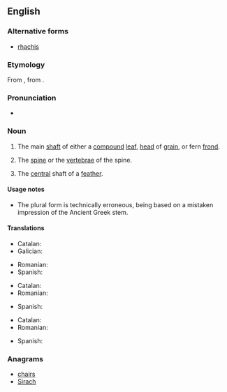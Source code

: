 ==English==
{{wikipedia}}

===Alternative forms===
* [[rhachis]]

===Etymology===
From {{etyl|NL.|en}}, from {{etyl|grc|en}} {{m|grc|ῥάχις||spine, ridge}}.

===Pronunciation===
* {{a|UK|US}} {{IPA|/ˈɹeɪkɪs/|lang=en}}

===Noun===
{{en-noun|rachises|rachides}}

# {{lb|en|botany}} The main [[shaft]] of either a [[compound]] [[leaf]], [[head]] of [[grain]], or fern [[frond]].
# {{lb|en|zoology|anatomy}} The [[spine]] or the [[vertebrae]] of the spine.
# {{lb|en|ornithology}} The [[central]] shaft of a [[feather]].

====Usage notes====
* The plural form {{m|en|rachides}} is technically erroneous, being based on a mistaken impression of the Ancient Greek stem.

====Translations====
{{trans-top|main shaft of a compound leaf or head of grain}}
* Catalan: {{t+|ca|raquis|m}}
* Galician: {{t+|gl|raque|m}}
{{trans-mid}}
* Romanian: {{t+|ro|rahis|n}}
* Spanish: {{t+|es|raquis|m}}
{{trans-bottom}}

{{trans-top|spine}}
* Catalan: {{t+|ca|raquis|m}}
* Romanian: {{t+|ro|rahis|n}}
{{trans-mid}}
* Spanish: {{t+|es|raquis|m}}
{{trans-bottom}}

{{trans-top|central shaft of a feather}}
* Catalan: {{t+|ca|raquis|m}}
* Romanian: {{t+|ro|rahis|n}}
{{trans-mid}}
* Spanish: {{t+|es|raquis|m}}
{{trans-bottom}}

===Anagrams===
* [[chairs#English|chairs]]
* [[Sirach#English|Sirach]]